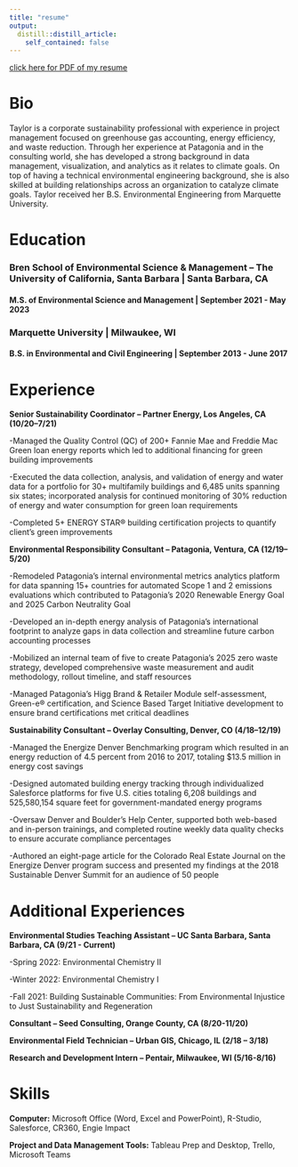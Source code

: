```yaml
---
title: "resume"
output:
  distill::distill_article:
    self_contained: false
---
```



<a href = "Gries_Taylor_Resume.pdf" target = ‘blank’>click here for PDF of my resume</a>

# Bio

Taylor is a corporate sustainability professional with experience in project management focused on greenhouse gas accounting, energy efficiency, and waste reduction. Through her experience at Patagonia and in the consulting world, she has developed a strong background in data management, visualization, and analytics as it relates to climate goals. On top of having a technical environmental engineering background, she is also skilled at building relationships across an organization to catalyze climate goals. Taylor received her B.S. Environmental Engineering from Marquette University. 

# Education

### **Bren School of Environmental Science & Management – The University of California, Santa Barbara** | Santa Barbara, CA

#### M.S. of Environmental Science and Management | September 2021 - May 2023


### **Marquette University** | Milwaukee, WI 

#### B.S. in Environmental and Civil Engineering | September 2013 - June 2017

# Experience

**Senior Sustainability Coordinator – Partner Energy, Los Angeles, CA (10/20–7/21)**

-Managed the Quality Control (QC) of 200+ Fannie Mae and Freddie Mac Green loan energy reports which led to additional financing for green building improvements

-Executed the data collection, analysis, and validation of energy and water data for a portfolio for 30+ multifamily buildings and 6,485 units spanning six states; incorporated analysis for continued monitoring of 30% reduction of energy and water consumption for green loan requirements

-Completed 5+ ENERGY STAR® building certification projects to quantify client’s green improvements

**Environmental Responsibility Consultant – Patagonia, Ventura, CA (12/19–5/20)**

-Remodeled Patagonia’s internal environmental metrics analytics platform for data spanning 15+ countries for automated Scope 1 and 2 emissions evaluations which contributed to Patagonia’s 2020 Renewable Energy Goal and 2025 Carbon Neutrality Goal

-Developed an in-depth energy analysis of Patagonia's international footprint to analyze gaps in data collection and streamline future carbon accounting processes 

-Mobilized an internal team of five to create Patagonia’s 2025 zero waste strategy, developed comprehensive waste measurement and audit methodology, rollout timeline, and staff resources

-Managed Patagonia's Higg Brand & Retailer Module self-assessment, Green-e® certification, and Science Based Target Initiative development to ensure brand certifications met critical deadlines

**Sustainability Consultant – Overlay Consulting, Denver, CO (4/18–12/19)**

-Managed the Energize Denver Benchmarking program which resulted in an energy reduction of 4.5 percent from 2016 to 2017, totaling $13.5 million in energy cost savings

-Designed automated building energy tracking through individualized Salesforce platforms for five U.S. cities totaling 6,208 buildings and 525,580,154 square feet for government-mandated energy programs

-Oversaw Denver and Boulder's Help Center, supported both web-based and in-person trainings, and completed routine weekly data quality checks to ensure accurate compliance percentages

-Authored an eight-page article for the Colorado Real Estate Journal on the Energize Denver program success and presented my findings at the 2018 Sustainable Denver Summit for an audience of 50 people

# Additional Experiences

**Environmental Studies Teaching Assistant – UC Santa Barbara, Santa Barbara, CA (9/21 - Current)**

-Spring 2022: Environmental Chemistry II

-Winter 2022: Environmental Chemistry I

-Fall 2021: Building Sustainable Communities: From Environmental Injustice to Just Sustainability and Regeneration

**Consultant – Seed Consulting, Orange County, CA (8/20-11/20)**

**Environmental Field Technician – Urban GIS, Chicago, IL (2/18 – 3/18)**

**Research and Development Intern – Pentair, Milwaukee, WI (5/16-8/16)**


# Skills

**Computer:** Microsoft Office (Word, Excel and PowerPoint), R-Studio, Salesforce, CR360, Engie Impact 

**Project and Data Management Tools:** Tableau Prep and Desktop, Trello, Microsoft Teams

